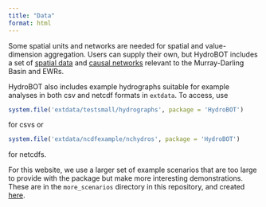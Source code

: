 ```yaml
---
title: "Data"
format: html
---
```


Some spatial units and networks are needed for spatial and value-dimension aggregation. Users can supply their own, but HydroBOT includes a set of [spatial data](spatial_data.qmd) and [causal networks](causal_overview.qmd) relevant to the Murray-Darling Basin and EWRs.

HydroBOT also includes example hydrographs suitable for example analyses in both csv and netcdf formats in `extdata`. To access, use

``` R
system.file('extdata/testsmall/hydrographs', package = 'HydroBOT')
```

for csvs or

``` R
system.file('extdata/ncdfexample/nchydros', package = 'HydroBOT')
```

for netcdfs.

For this website, we use a larger set of example scenarios that are too large to provide with the package but make more interesting demonstrations. These are in the `more_scenarios` directory in this repository, and created [here](scenario_creation.qmd).
